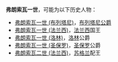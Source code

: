 '''弗朗索瓦一世'''，可能为以下历史人物：

* [[弗朗索瓦一世_(布列塔尼)|弗朗索瓦一世 (布列塔尼)]]，[[布列塔尼公爵|布列塔尼公爵]]
* [[弗朗索瓦一世_(法兰西)|弗朗索瓦一世 (法兰西)]]，[[法兰西|法兰西]]国王
* [[弗朗索瓦一世_(洛林)|弗朗索瓦一世 (洛林)]]，[[洛林|洛林]]公爵
* [[弗朗索瓦一世_(圣保罗)|弗朗索瓦一世 (圣保罗)]]，[[圣保罗|圣保罗]]公爵
* [[弗朗索瓦二世_(法兰西)|弗朗索瓦二世 (法兰西)]]，[[苏格兰|苏格兰]]配王

{{disambig|Cat=六字封號消歧義}}